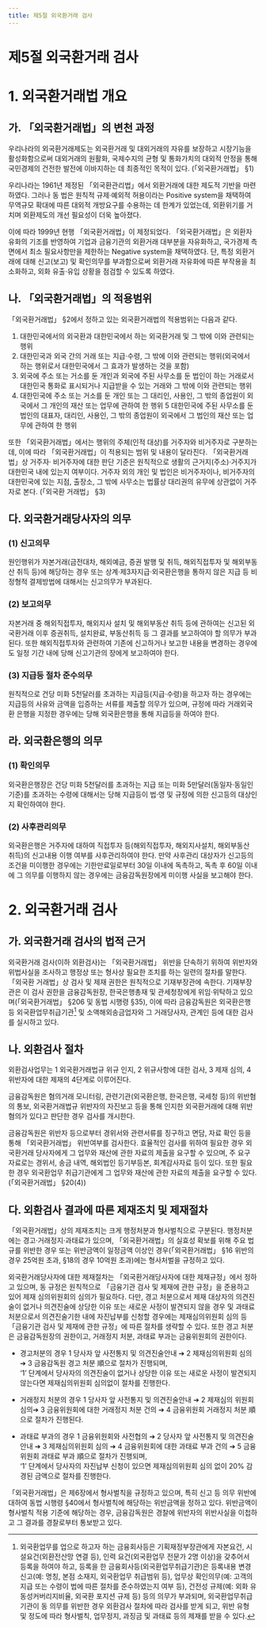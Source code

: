```yaml
---
title: 제5절 외국환거래 검사
---
```


# 제5절 외국환거래 검사

# 1. 외국환거래법 개요
## 가. 「외국환거래법」의 변천 과정
우리나라의 외국환거래제도는 외국환거래 및 대외거래의 자유를 보장하고 시장기능을 활성화함으로써 대외거래의 원활화, 국제수지의 균형 및 통화가치의 대외적 안정을 통해 국민경제의 건전한 발전에 이바지하는 데 최종적인 목적이 있다. (「외국환거래법」 §1)

우리나라는 1961년 제정된 「외국환관리법」에서 외환거래에 대한 제도적 기반을 마련하였다. 그러나 동 법은 원칙적 규제·예외적 허용이라는 Positive system을 채택하여 무역규모 확대에 따른 대외적 개방요구를 수용하는 데 한계가 있었는데, 외환위기를 거치며 외환제도의 개선 필요성이 더욱 높아졌다.

이에 따라 1999년 현행 「외국환거래법」이 제정되었다. 「외국환거래법」은 외환자유화의 기조를 반영하여 기업과 금융기관의 외환거래 대부분을 자유화하고, 국가경제 측면에서 최소 필요사항만을 제한하는 Negative system을 채택하였다. 단, 특정 외환거래에 대해 신고(보고) 및 확인의무를 부과함으로써 외환거래 자유화에 따른 부작용을 최소화하고, 외화 유출·유입 상황을 점검할 수 있도록 하였다.

## 나. 「외국환거래법」의 적용범위
「외국환거래법」 §2에서 정하고 있는 외국환거래법의 적용범위는 다음과 같다.
1. 대한민국에서의 외국환과 대한민국에서 하는 외국환거래 및 그 밖에 이와 관련되는 행위
2. 대한민국과 외국 간의 거래 또는 지급·수령, 그 밖에 이와 관련되는 행위(외국에서 하는 행위로서 대한민국에서 그 효과가 발생하는 것을 포함)
3. 외국에 주소 또는 거소를 둔 개인과 외국에 주된 사무소를 둔 법인이 하는 거래로서 대한민국 통화로 표시되거나 지급받을 수 있는 거래와 그 밖에 이와 관련되는 행위
4. 대한민국에 주소 또는 거소를 둔 개인 또는 그 대리인, 사용인, 그 밖의 종업원이 외국에서 그 개인의 재산 또는 업무에 관하여 한 행위
5 대한민국에 주된 사무소를 둔 법인의 대표자, 대리인, 사용인, 그 밖의 종업원이 외국에서 그 법인의 재산 또는 업무에 관하여 한 행위

또한 「외국환거래법」에서는 행위의 주체(인적 대상)를 거주자와 비거주자로 구분하는데, 이에 따라 「외국환거래법」이 적용되는 범위 및 내용이 달라진다. 「외국환거래법」상 거주자· 비거주자에 대한 판단 기준은 원칙적으로 생활의 근거지(주소)·거주지가 대한민국 내에 있는지 여부이다. 거주자 외의 개인 및 법인은 비거주자이나, 비거주자의 대한민국에 있는 지점, 출장소, 그 밖에 사무소는 법률상 대리권의 유무에 상관없이 거주자로 본다. (「외국환 거래법」 §3)

## 다. 외국환거래당사자의 의무
### (1) 신고의무
원인행위가 자본거래(금전대차, 해외예금, 증권 발행 및 취득, 해외직접투자 및 해외부동산 취득 등)에 해당하는 경우 또는 상계·제3자지급·외국환은행을 통하지 않은 지급 등 비정형적 결제방법에 대해서는 신고의무가 부과된다.
### (2) 보고의무
자본거래 중 해외직접투자, 해외지사 설치 및 해외부동산 취득 등에 관하여는 신고된 외국환거래 이후 증권취득, 설치완료, 부동산취득 등 그 결과를 보고하여야 할 의무가 부과 된다. 또한 해외직접투자와 관련하여 기존에 신고하거나 보고한 내용을 변경하는 경우에도 일정 기간 내에 당해 신고기관의 장에게 보고하여야 한다.
### (3) 지급등 절차 준수의무
원칙적으로 건당 미화 5천달러를 초과하는 지급등(지급·수령)을 하고자 하는 경우에는 지급등의 사유와 금액을 입증하는 서류를 제출할 의무가 있으며, 규정에 따라 거래외국환 은행을 지정한 경우에는 당해 외국환은행을 통해 지급등을 하여야 한다.

## 라. 외국환은행의 의무
### (1) 확인의무
외국환은행장은 건당 미화 5천달러를 초과하는 지급 또는 미화 5만달러(동일자·동일인 기준)를 초과하는 수령에 대해서는 당해 지급등이 법·영 및 규정에 의한 신고등의 대상인지 확인하여야 한다.
### (2) 사후관리의무
외국환은행은 거주자에 대하여 직접투자 등(해외직접투자, 해외지사설치, 해외부동산 취득)의 신고내용 이행 여부를 사후관리하여야 한다. 만약 사후관리 대상자가 신고등의 조건을 미이행한 경우에는 기한만료일로부터 30일 이내에 독촉하고, 독촉 후 60일 이내에 그 의무를 이행하지 않는 경우에는 금융감독원장에게 미이행 사실을 보고해야 한다.

# 2. 외국환거래 검사

## 가. 외국환거래 검사의 법적 근거
외국환거래 검사(이하 외환검사)는 「외국환거래법」 위반을 단속하기 위하여 위반자와 위법사실을 조사하고 행정상 또는 형사상 필요한 조치를 하는 일련의 절차를 말한다. 「외국환 거래법」상 검사 및 제재 권한은 원칙적으로 기재부장관에 속한다. 기재부장관은 이 검사 권한을 금융감독원장, 한국은행총재 및 관세청장에게 위임·위탁하고 있으며(「외국환거래법」 §206 및 동법 시행령 §35), 이에 따라 금융감독원은 외국환은행 등 외국환업무취급기관[^1] 및 소액해외송금업자와 그 거래당사자, 관계인 등에 대한 검사를 실시하고 있다.

[^1]: 외국환업무를 업으로 하고자 하는 금융회사등은 기획재정부장관에게 자본요건, 시설요건(외환전산망 연결 등), 인력 요건(외국환업무 전문가 2명 이상)을 갖추어서 등록을 하여야 하고, 등록을 한 금융회사등(외국환업무취급기관)은 등록내용 변경 신고(예: 명칭, 본점 소재지, 외국환업무 취급범위 등), 업무상 확인의무(예: 고객의 지급 또는 수령이 법에 따른 절차를 준수하였는지 여부 등), 건전성 규제(예: 외화 유동성커버리지비율, 외국환 포지션 규제 등) 등의 의무가 부과되며, 외국환업무취급기관이 동 의무를 위반한 경우 외환검사 절차에 따라 검사를 받게 되고, 위반 유형 및 정도에 따라 형사벌칙, 업무정지, 과징금 및 과태료 등의 제재를 받을 수 있다.

## 나. 외환검사 절차
외환검사업무는 1 외국환거래법규 위규 인지, 2 위규사항에 대한 검사, 3 제재 심의, 4 위반자에 대한 제재의 4단계로 이루어진다.

금융감독원은 혐의거래 모니터링, 관련기관(외국환은행, 한국은행, 국세청 등)의 위반혐의 통보, 외국환거래법규 위반자의 자진보고 등을 통해 인지한 외국환거래에 대해 위반혐의가 있다고 판단한 경우 검사를 개시한다.

금융감독원은 위반자 등으로부터 경위서와 관련서류를 징구하고 면담, 자료 확인 등을 통해 「외국환거래법」 위반여부를 검사한다. 효율적인 검사를 위하여 필요한 경우 외국환거래 당사자에게 그 업무와 재산에 관한 자료의 제출을 요구할 수 있으며, 주 요구 자료로는 경위서, 송금 내역, 해외법인 등기부등본, 회계감사자료 등이 있다. 또한 필요한 경우 외국환업무 취급기관에게 그 업무와 재산에 관한 자료의 제출을 요구할 수 있다.(「외국환거래법」 §20(4))

<GCenterImg src ="/fs/6500_1.png" caption ="외환검사 업무흐름표" />

## 다. 외환검사 결과에 따른 제재조치 및 제재절차
「외국환거래법」상의 제재조치는 크게 행정처분과 형사벌칙으로 구분된다. 행정처분에는 경고·거래정지·과태료가 있으며, 「외국환거래법」의 실효성 확보를 위해 주요 법규를 위반한 경우 또는 위반금액이 일정금액 이상인 경우(「외국환거래법」 §16 위반의 경우 25억원 초과, §18의 경우 10억원 초과)에는 형사처벌을 규정하고 있다.

외국환거래당사자에 대한 제재절차는 「외국환거래당사자에 대한 제재규정」에서 정하고 있으며, 동 규정은 원칙적으로 「금융기관 검사 및 제재에 관한 규정」을 준용하고 있어 제재 심의위원회의 심의가 필요하다. 다만, 경고 처분으로서 제재 대상자의 의견진술이 없거나 의견진술에 상당한 이유 또는 새로운 사정이 발견되지 않을 경우 및 과태료 처분으로서 의견진술기한 내에 자진납부를 신청할 경우에는 제재심의위원회 심의 등 「금융기관 검사 및 제재에 관한 규정」에 따른 절차를 생략할 수 있다. 또한 경고 처분은 금융감독원장의 권한이고, 거래정지 처분, 과태료 부과는 금융위원회의 권한이다.

- 경고처분의 경우 1 당사자 앞 사전통지 및 의견진술안내 ➔ 2 제재심의위원회 심의➔ 3 금융감독원 경고 처분 順으로 절차가 진행되며, <br/>
‘1’ 단계에서 당사자의 의견진술이 없거나 상당한 이유 또는 새로운 사정이 발견되지 않는다면 제재심의위원회 심의없이 절차를 진행한다.

- 거래정지 처분의 경우 1 당사자 앞 사전통지 및 의견진술안내 ➔ 2 제재심의 위원회 심의➔ 3 금융위원회에 대한 거래정지 처분 건의 ➔ 4 금융위원회 거래정지 처분 順으로 절차가 진행된다.
- 과태료 부과의 경우 1 금융위원회와 사전협의 ➔ 2 당사자 앞 사전통지 및 의견진술안내 ➔ 3 제재심의위원회 심의 ➔ 4 금융위원회에 대한 과태료 부과 건의 ➔ 5 금융위원회 과태료 부과 順으로 절차가 진행되며, <br/>‘1’ 단계에서 당사자의 자진납부 신청이 있으면 제재심의위원회 심의 없이 20% 감경된 금액으로 절차를 진행한다.

「외국환거래법」은 제6장에서 형사벌칙을 규정하고 있으며, 특히 신고 등 의무 위반에 대하여 동법 시행령 §40에서 형사벌칙에 해당하는 위반금액을 정하고 있다. 위반금액이 형사벌칙 적용 기준에 해당하는 경우, 금융감독원은 경찰에 위반자의 위반사실을 이첩하고 그 결과를 경찰로부터 통보받고 있다.

